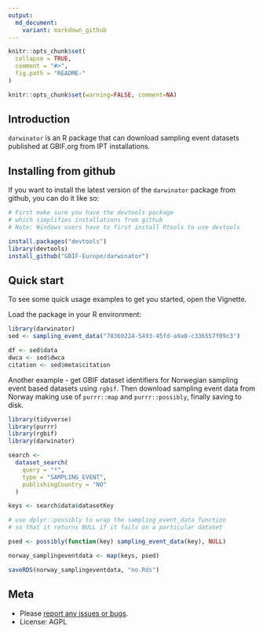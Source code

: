 ```yaml
---
output:
  md_document:
    variant: markdown_github
---
```


<!-- README.md is generated from README.Rmd. Please edit that file -->

```r
knitr::opts_chunk$set(
  collapse = TRUE,
  comment = "#>",
  fig.path = "README-"
)
```

```r
knitr::opts_chunk$set(warning=FALSE, comment=NA)
```

## Introduction

`darwinator` is an R package that can download sampling event datasets published at GBIF.org from IPT installations.

## Installing from github

If you want to install the latest version of the `darwinator` package from github, you can do it like so:

```r
# First make sure you have the devtools package
# which simplifies installations from github
# Note: Windows users have to first install Rtools to use devtools

install.packages("devtools") 
library(devtools)
install_github("GBIF-Europe/darwinator")

```

## Quick start

To see some quick usage examples to get you started, open the Vignette.

Load the package in your R environment:


```r

library(darwinator)
sed <- sampling_event_data("78360224-5493-45fd-a9a0-c336557f09c3")

df <- sed$data
dwca <- sed$dwca
citation <- sed$meta$citation

```

Another example - get GBIF dataset identifiers for Norwegian sampling event based datasets using `rgbif`. Then download sampling event data from Norway making use of `purrr::map` and `purrr::possibly`, finally saving to disk.

```r
library(tidyverse)
library(purrr)
library(rgbif)
library(darwinator)

search <-
  dataset_search(
    query = "*",
    type = "SAMPLING_EVENT",
    publishingCountry = "NO"
  )

keys <- search$data$datasetKey

# use dplyr::possibly to wrap the sampling_event_data function
# so that it returns NULL if it fails on a particular dataset

psed <- possibly(function(key) sampling_event_data(key), NULL)

norway_samplingeventdata <- map(keys, psed)

saveRDS(norway_samplingeventdata, "no.Rds")

```

## Meta

* Please [report any issues or bugs](https://github.com/GBIF-Europe/darwinator/issues).
* License: AGPL
